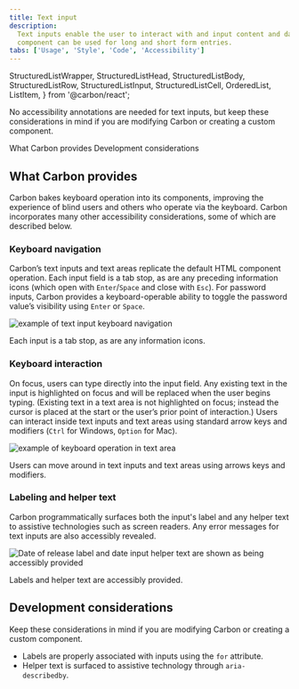 ```yaml
---
title: Text input
description:
  Text inputs enable the user to interact with and input content and data. This
  component can be used for long and short form entries.
tabs: ['Usage', 'Style', 'Code', 'Accessibility']
---
```


  StructuredListWrapper,
  StructuredListHead,
  StructuredListBody,
  StructuredListRow,
  StructuredListInput,
  StructuredListCell,
  OrderedList,
  ListItem,
} from '@carbon/react';

<PageDescription>

No accessibility annotations are needed for text inputs, but keep these
considerations in mind if you are modifying Carbon or creating a custom
component.

</PageDescription>

<AnchorLinks>

<AnchorLink>What Carbon provides</AnchorLink>
<AnchorLink>Development considerations</AnchorLink>

</AnchorLinks>

## What Carbon provides

Carbon bakes keyboard operation into its components, improving the experience of
blind users and others who operate via the keyboard. Carbon incorporates many
other accessibility considerations, some of which are described below.

### Keyboard navigation

Carbon’s text inputs and text areas replicate the default HTML component
operation. Each input field is a tab stop, as are any preceding information
icons (which open with `Enter`/`Space` and close with `Esc`). For password
inputs, Carbon provides a keyboard-operable ability to toggle the password
value’s visibility using `Enter` or `Space`.

<Row>
<Column colLg={8}>

![example of text input keyboard navigation](images/text-input-accessibility-1.png)

<Caption>Each input is a tab stop, as are any information icons.</Caption>

</Column>
</Row>

### Keyboard interaction

On focus, users can type directly into the input field. Any existing text in the
input is highlighted on focus and will be replaced when the user begins typing.
(Existing text in a text area is not highlighted on focus; instead the cursor is
placed at the start or the user’s prior point of interaction.) Users can
interact inside text inputs and text areas using standard arrow keys and
modifiers (`Ctrl` for Windows, `Option` for Mac).

<Row>
<Column colLg={8}>

![example of keyboard operation in text area](images/text-input-accessibility-2.png)

<Caption>
  Users can move around in text inputs and text areas using arrows keys and
  modifiers.
</Caption>

</Column>
</Row>

### Labeling and helper text

Carbon programmatically surfaces both the input's label and any helper text to
assistive technologies such as screen readers. Any error messages for text
inputs are also accessibly revealed.

<Row>
<Column colLg={8}>

![Date of release label and date input helper text are shown as being accessibly provided](images/text-input-accessibility-3.png)

<Caption>Labels and helper text are accessibly provided.</Caption>

</Column>
</Row>

## Development considerations

Keep these considerations in mind if you are modifying Carbon or creating a
custom component.

- Labels are properly associated with inputs using the `for` attribute.
- Helper text is surfaced to assistive technology through `aria-describedby`.
